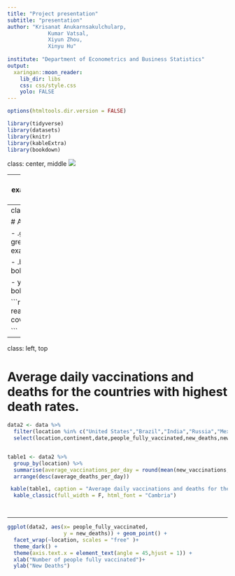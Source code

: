 ```yaml
---
title: "Project presentation"
subtitle: "presentation"
author: "Krisanat Anukarnsakulchularp,
             Kumar Vatsal,
             Xiyun Zhou,
             Xinyu Hu"
            
institute: "Department of Econometrics and Business Statistics"
output:
  xaringan::moon_reader:
    lib_dir: libs
    css: css/style.css
    yolo: FALSE
---
```



```r
options(htmltools.dir.version = FALSE)
```

```r
library(tidyverse)
library(datasets)
library(knitr)
library(kableExtra)
library(bookdown)
```


class: center, middle
![](https://media.giphy.com/media/OkJat1YNdoD3W/giphy.gif)

---
class: left, top
# This is an example of using boxes around txt
.content-box-soft[  ]

.content-box-duke-green[ ]
.content-box-soft[ ]



---
class: left, top

# Adding color to the text

- .green[ This is an example in green]
- .red[ This is an example in green]

- .bold[This is an example in bold]

- you can also use markdown bold syntax **bold**

                                                                                                              






```r
data <- read.csv(here::here("Data/owid-covid-data.csv"))

```









---
class: left, top

# Average daily vaccinations and deaths for the countries with highest death rates.


```r
data2 <- data %>% 
  filter(location %in% c("United States","Brazil","India","Russia","Mexico")) %>% 
  select(location,continent,date,people_fully_vaccinated,new_deaths,new_vaccinations,new_cases,total_cases,population)


table1 <- data2 %>%  
  group_by(location) %>% 
  summarise(average_vaccinations_per_day = round(mean(new_vaccinations, na.rm = TRUE )), average_deaths_per_day = round(mean(new_deaths, na.rm = TRUE) ) ) %>% 
  arrange(desc(average_deaths_per_day))

 kable(table1, caption = "Average daily vaccinations and deaths for the countries with highest death rates.") %>% 
  kable_classic(full_width = F, html_font = "Cambria")




```

---

```r
ggplot(data2, aes(x= people_fully_vaccinated, 
                  y = new_deaths)) + geom_point() +
  facet_wrap(~location, scales = "free" )+
  theme_dark() +
  theme(axis.text.x = element_text(angle = 45,hjust = 1)) +
  xlab("Number of people fully vaccinated")+
  ylab("New Deaths")

```



























